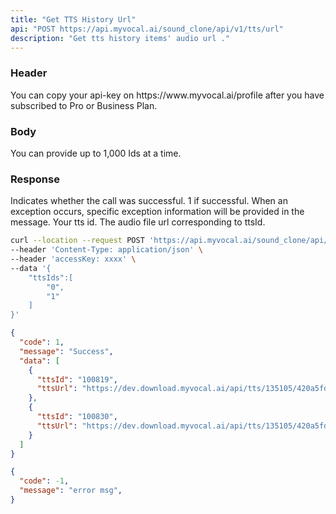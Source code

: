 ```yaml
---
title: "Get TTS History Url"
api: "POST https://api.myvocal.ai/sound_clone/api/v1/tts/url"
description: "Get tts history items' audio url ."
---
```

### Header
<ParamField header="accessKey"   type="string" required>
  You can copy your api-key on https://www.myvocal.ai/profile after you have subscribed to Pro or Business Plan.
</ParamField>

### Body
<ParamField body="ttsIds" type="array" required>
 You can provide up to 1,000 Ids at a time.
</ParamField>

### Response

<ResponseField name="code" type="number">
  Indicates whether the call was successful. 1 if successful.
</ResponseField>

<ResponseField name="message" type="string" >
  When an exception occurs, specific exception information will be provided in the message.
</ResponseField>

<ResponseField name="data" type="array">
  <Expandable title="Toggle object">
   
  <ResponseField name="ttsId" type="string">
      Your tts id.
  </ResponseField>
   <ResponseField name="ttsUrl" type="string">
     The audio file url corresponding to ttsId.
  </ResponseField>
  </Expandable>
</ResponseField>

<RequestExample>

```bash Example Request
curl --location --request POST 'https://api.myvocal.ai/sound_clone/api/v1/tts/url' \
--header 'Content-Type: application/json' \
--header 'accessKey: xxxx' \
--data '{
    "ttsIds":[
        "0",
        "1"
    ]
}'
```

</RequestExample>

<ResponseExample>

```json  200（success）
{
  "code": 1,
  "message": "Success",
  "data": [
    {
      "ttsId": "100819",
      "ttsUrl": "https://dev.download.myvocal.ai/api/tts/135105/420a5fd174264fc49783e2ab920f08ae/139317/4a3215fcaa9d494c8c19f52d250c5190.mp3"
    },
    {
      "ttsId": "100830",
      "ttsUrl": "https://dev.download.myvocal.ai/api/tts/135105/420a5fd174264fc49783e2ab920f08ae/139317/eeb20430df2949f6abfbb2d3d350085e.mp3"
    }
  ]
}
```
```json  200（fail）
{
  "code": -1,
  "message": "error msg",
}
```

</ResponseExample>
